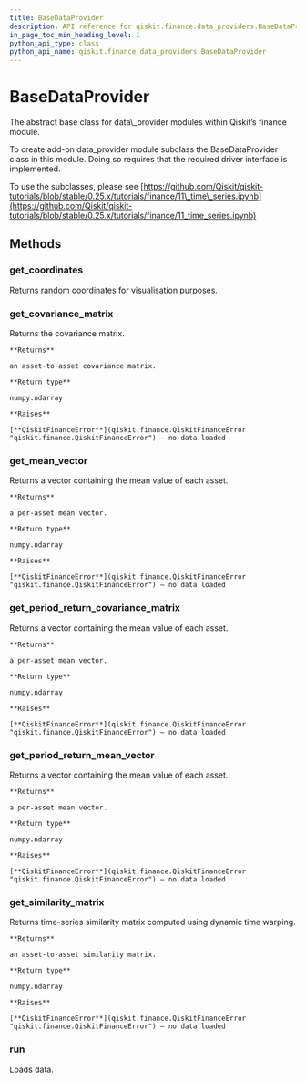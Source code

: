 ```yaml
---
title: BaseDataProvider
description: API reference for qiskit.finance.data_providers.BaseDataProvider
in_page_toc_min_heading_level: 1
python_api_type: class
python_api_name: qiskit.finance.data_providers.BaseDataProvider
---
```


# BaseDataProvider

<Class id="qiskit.finance.data_providers.BaseDataProvider" isDedicatedPage={true} github="https://github.com/qiskit-community/qiskit-aqua/tree/stable/0.7/qiskit/finance/data_providers/_base_data_provider.py" signature="BaseDataProvider" modifiers="class">
  The abstract base class for data\_provider modules within Qiskit’s finance module.

  To create add-on data\_provider module subclass the BaseDataProvider class in this module. Doing so requires that the required driver interface is implemented.

  To use the subclasses, please see [https://github.com/Qiskit/qiskit-tutorials/blob/stable/0.25.x/tutorials/finance/11\_time\_series.ipynb](https://github.com/Qiskit/qiskit-tutorials/blob/stable/0.25.x/tutorials/finance/11_time_series.ipynb)

  ## Methods

  <span id="basedataprovider-get-coordinates" />

  ### get\_coordinates

  <Function id="qiskit.finance.data_providers.BaseDataProvider.get_coordinates" signature="BaseDataProvider.get_coordinates()">
    Returns random coordinates for visualisation purposes.
  </Function>

  <span id="basedataprovider-get-covariance-matrix" />

  ### get\_covariance\_matrix

  <Function id="qiskit.finance.data_providers.BaseDataProvider.get_covariance_matrix" signature="BaseDataProvider.get_covariance_matrix()">
    Returns the covariance matrix.

    **Returns**

    an asset-to-asset covariance matrix.

    **Return type**

    numpy.ndarray

    **Raises**

    [**QiskitFinanceError**](qiskit.finance.QiskitFinanceError "qiskit.finance.QiskitFinanceError") – no data loaded
  </Function>

  <span id="basedataprovider-get-mean-vector" />

  ### get\_mean\_vector

  <Function id="qiskit.finance.data_providers.BaseDataProvider.get_mean_vector" signature="BaseDataProvider.get_mean_vector()">
    Returns a vector containing the mean value of each asset.

    **Returns**

    a per-asset mean vector.

    **Return type**

    numpy.ndarray

    **Raises**

    [**QiskitFinanceError**](qiskit.finance.QiskitFinanceError "qiskit.finance.QiskitFinanceError") – no data loaded
  </Function>

  <span id="basedataprovider-get-period-return-covariance-matrix" />

  ### get\_period\_return\_covariance\_matrix

  <Function id="qiskit.finance.data_providers.BaseDataProvider.get_period_return_covariance_matrix" signature="BaseDataProvider.get_period_return_covariance_matrix()">
    Returns a vector containing the mean value of each asset.

    **Returns**

    a per-asset mean vector.

    **Return type**

    numpy.ndarray

    **Raises**

    [**QiskitFinanceError**](qiskit.finance.QiskitFinanceError "qiskit.finance.QiskitFinanceError") – no data loaded
  </Function>

  <span id="basedataprovider-get-period-return-mean-vector" />

  ### get\_period\_return\_mean\_vector

  <Function id="qiskit.finance.data_providers.BaseDataProvider.get_period_return_mean_vector" signature="BaseDataProvider.get_period_return_mean_vector()">
    Returns a vector containing the mean value of each asset.

    **Returns**

    a per-asset mean vector.

    **Return type**

    numpy.ndarray

    **Raises**

    [**QiskitFinanceError**](qiskit.finance.QiskitFinanceError "qiskit.finance.QiskitFinanceError") – no data loaded
  </Function>

  <span id="basedataprovider-get-similarity-matrix" />

  ### get\_similarity\_matrix

  <Function id="qiskit.finance.data_providers.BaseDataProvider.get_similarity_matrix" signature="BaseDataProvider.get_similarity_matrix()">
    Returns time-series similarity matrix computed using dynamic time warping.

    **Returns**

    an asset-to-asset similarity matrix.

    **Return type**

    numpy.ndarray

    **Raises**

    [**QiskitFinanceError**](qiskit.finance.QiskitFinanceError "qiskit.finance.QiskitFinanceError") – no data loaded
  </Function>

  <span id="basedataprovider-run" />

  ### run

  <Function id="qiskit.finance.data_providers.BaseDataProvider.run" signature="BaseDataProvider.run()" modifiers="abstract">
    Loads data.
  </Function>
</Class>


